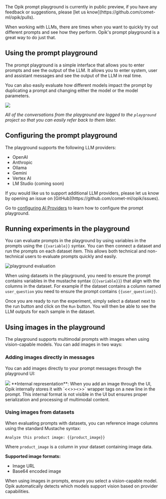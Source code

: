 <Tip>
  The Opik prompt playground is currently in public preview, if you have any feedback or suggestions, please [let us
  know](https://github.com/comet-ml/opik/pulls).
</Tip>

When working with LLMs, there are times when you want to quickly try out different prompts and see how they perform. Opik's
prompt playground is a great way to do just that.

## Using the prompt playground

The prompt playground is a simple interface that allows you to enter prompts and see the output of the LLM. It allows you
to enter system, user and assistant messages and see the output of the LLM in real time.

You can also easily evaluate how different models impact the prompt by duplicating a prompt and changing either the
model or the model parameters.

<Frame>
  <img src="/img/prompt_engineering/playground.png" />
</Frame>

_All of the conversations from the playground are logged to the `playground` project so that you can easily refer back to them later._

## Configuring the prompt playground

The playground supports the following LLM providers:

- OpenAI
- Anthropic
- Ollama
- Gemini
- Vertex AI
- LM Studio (coming soon)

<Tip>
  If you would like us to support additional LLM providers, please let us know by opening an issue on
  [GitHub](https://github.com/comet-ml/opik/issues).
</Tip>

Go to [configuring AI Providers](/configuration/ai_providers) to learn how to configure the prompt playground.

## Running experiments in the playground

You can evaluate prompts in the playground by using variables in the prompts using the `{{variable}}` syntax. You can then connect a dataset and run the prompts on each dataset item. This allows both technical and non-technical users to evaluate prompts quickly and easily.

![playground evaluation](/img/evaluation/playground_evaluation.gif)

When using datasets in the playground, you need to ensure the prompt contains variables in the mustache syntax (`{{variable}}`) that align with the columns in the dataset. For example if the dataset contains a column named `user_question` you need to ensure the prompt contains `{{user_question}}`.

Once you are ready to run the experiment, simply select a dataset next to the run button and click on the `Run` button. You will then be able to see the LLM outputs for each sample in the dataset.

## Using images in the playground

The playground supports multimodal prompts with images when using vision-capable models. You can add images in two ways:

### Adding images directly in messages

You can add images directly to your prompt messages through the playground UI:

<Frame>
  <img src="/img/prompt_engineering/playground_add_image.png" />
</Frame>

<Note>
  **Internal representation**: When you add an image through the UI, Opik internally stores it with `<<<image>>><</image>>>` wrapper tags on a new line in the prompt. This internal format is not visible in the UI but ensures proper serialization and processing of multimodal content.
</Note>

### Using images from datasets

When evaluating prompts with datasets, you can reference image columns using the standard Mustache syntax:

```
Analyze this product image: {{product_image}}
```

Where `product_image` is a column in your dataset containing image data.

**Supported image formats:**
- Image URL
- Base64 encoded image

<Tip>
  When using images in prompts, ensure you select a vision-capable model. 
  Opik automatically detects which models support vision based on provider capabilities.
</Tip>

